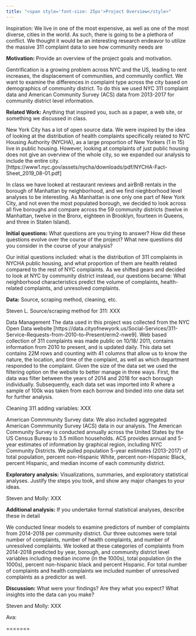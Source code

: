 ```yaml
---
title: "<span style='font-size: 25px'>Project Overview</style>"
---
```



Inspiration: We live in one of the most expensive, as well as one of the most diverse, cities in the world. As such, there is going to be a plethora of conflict. We thought it would be an interesting research endeavor to utilize the massive 311 complaint data to see how community needs are 


__Motivation:__ Provide an overview of the project goals and motivation.

Gentrification is a growing problem across NYC and the US, leading to rent increases, the displacement of communities, and community conflict. We want to examine the differences in complaint type across the city based on demographics of community district. To do this we used NYC 311 complaint data and American Community Survey (ACS) data from 2013-2017 for community district level information.


__Related Work:__ Anything that inspired you, such as a paper, a web site, or something we discussed in class.

New York City has a lot of open source data. We were inspired by the idea of looking at the distribution of health complaints specifically related to NYC Housing Authority (NYCHA), as a large proportion of New Yorkers (1 in 15) live in public housing. However, looking at complaints of just public housing does not give an overview of the whole city, so we expanded our analysis to include the entire city. [https://www1.nyc.gov/assets/nycha/downloads/pdf/NYCHA-Fact-Sheet_2019_08-01.pdf]

In class we have looked at restaurant reviews and airBnB rentals in the borough of Manhattan by neighborhood, and we find nieghborhood level analyses to be interesting. As Manhattan is one only one part of New York City, and not even the most populated borough, we decided to look across all five boroughs and compare across the 59 community districts (twelve in Manhattan, twelve in the Bronx, eighteen in Brooklyn, fourteen in Queens, and three in Staten Island).

__Initial questions:__ What questions are you trying to answer? How did these questions evolve over the course of the project? What new questions did you consider in the course of your analysis?

Our initial questions included: what is the distribution of 311 complaints in NYCHA public housing, and what proportion of them are health related compared to the rest of NYC complaints.
As we shifted gears and decided to look at NYC by community district instead, our questions became: What neighborhood characteristics predict the volume of complaints, health-related complaints, and unresolved complaints.

__Data:__ Source, scraping method, cleaning, etc.

Steven L. Source/scraping method for 311: XXX

Data Management
The data used in this project was collected from the NYC Open Data website [https://data.cityofnewyork.us/Social-Services/311-Service-Requests-from-2010-to-Present/erm2-nwe9].  Web based collection of 311 complaints was made public on 10/18/ 2011, contains information from 2010 to present, and is updated daily.  This data set contains 22M rows and counting with 41 columns that allow us to know the nature, the location, and time of the complaint, as well as which department responded to the complaint.  Given the size of the data set we used the filtering option on the website to better manage in three ways.  First, the data was filter between the years of 2014 and 2018 for each borough individually.  Subsequently, each data set was imported into R where a sample of 100k was taken from each borrow and binded into one data set for further analysis.  

Cleaning 311 adding variables: XXX

American Commmunity Survey data:
We also included aggregated American Commmunity Survey (ACS) data in our analysis. The American Community Survey is conducted annually across the United States by the US Census Bureau to 3.5 million households. ACS provides annual and 5-year estimates of information by graphical region, including NYC Community Districts. We pulled population 5-year estimates (2013-2017) of total population, percent non-Hispanic White, percent non-Hispanic Black, percent Hispanic, and median income of each community district.


__Exploratory analysis:__ Visualizations, summaries, and exploratory statistical analyses. Justify the steps you took, and show any major changes to your ideas.

Steven and Molly: XXX

__Additional analysis:__  If you undertake formal statistical analyses, describe these in detail

We conducted linear models to examine predictors of number of complaints from 2014-2018 per community district. Our three outcomes were total number of complaints, number of health complaints, and number of unresolved complaints. We looked at these categories of complaints from 2014-2018 predicted by year, borough, and community district level variables including median income (in the 1000s), total population (in the 1000s), percent non-hispanic black and percent Hispanic. For total number of complaints and health complaints we included number of unresolved complaints as a predictor as well. 


__Discussion:__ What were your findings? Are they what you expect? What insights into the data can you make?

Steven and Molly: XXX

Ava:


=======